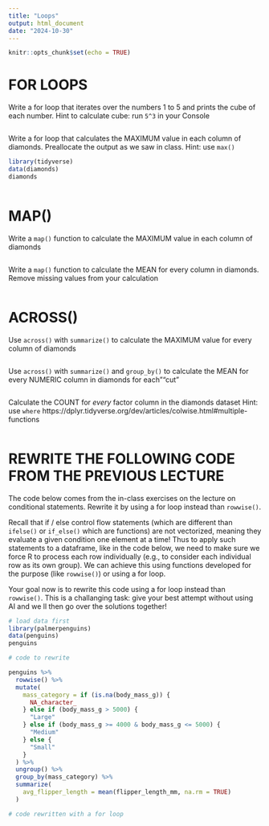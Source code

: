 ```yaml
---
title: "Loops"
output: html_document
date: "2024-10-30"
---
```


```r
knitr::opts_chunk$set(echo = TRUE)
```


# FOR LOOPS

Write a for loop that iterates over the numbers 1 to 5 and prints the cube of each number. Hint to calculate cube: run `5^3` in your Console

```r

```


Write a for loop that calculates the MAXIMUM value in each column of diamonds. Preallocate the output as we saw in class. Hint: use `max()`

```r
library(tidyverse)
data(diamonds)
diamonds
```

```r

```


# MAP()

Write a `map()` function to calculate the MAXIMUM value in each column of diamonds
```r

```


Write a `map()` function to calculate the MEAN for every column in diamonds. Remove missing values from your calculation
```r

```


# ACROSS()

Use `across()` with `summarize()` to calculate the MAXIMUM value for every column of diamonds
```r

```


Use `across()` with `summarize()` and `group_by()` to calculate the MEAN for every NUMERIC column in diamonds for each""cut"
```r

```


Calculate the COUNT for *every* factor column in the diamonds dataset
Hint: use `where` https://dplyr.tidyverse.org/dev/articles/colwise.html#multiple-functions
```r

```


# REWRITE THE FOLLOWING CODE FROM THE PREVIOUS LECTURE

The code below comes from the in-class exercises on the lecture on conditional statements. Rewrite it by using a for loop instead than `rowwise()`. 

Recall that if / else control flow statements (which are different than `ifelse()` or `if_else()` which are functions) are not vectorized, meaning they evaluate a given condition one element at a time! 
Thus to apply such statements to a dataframe, like in the code below, we need to make sure we force R to process each row individually (e.g., to consider each individual row as its own group). We can achieve this using functions developed for the purpose (like `rowwise()`) or using a for loop. 

Your goal now is to rewrite this code using a for loop instead than `rowwise()`. This is a challanging task: give your best attempt without using AI and we ll then go over the solutions together!

```r
# load data first
library(palmerpenguins)
data(penguins)
penguins
```

```r
# code to rewrite

penguins %>%
  rowwise() %>%
  mutate(
    mass_category = if (is.na(body_mass_g)) {
      NA_character_
    } else if (body_mass_g > 5000) {
      "Large"
    } else if (body_mass_g >= 4000 & body_mass_g <= 5000) {
      "Medium"
    } else {
      "Small"
    }
  ) %>%
  ungroup() %>%
  group_by(mass_category) %>%
  summarize(
    avg_flipper_length = mean(flipper_length_mm, na.rm = TRUE)
  )
```

```r
# code rewritten with a for loop 


```
